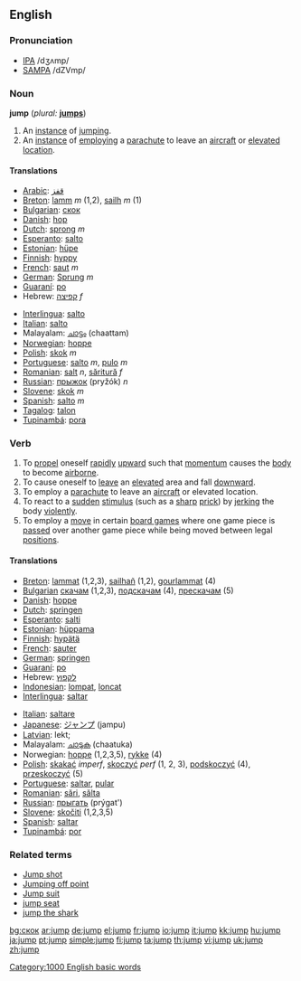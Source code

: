 ==English==

===Pronunciation===
*[[w:IPA|IPA]] /dʒʌmp/
*[[w:SAMPA|SAMPA]] /dZVmp/

===Noun===
'''jump''' (''plural:'' '''[[jumps]]''')
# An [[instance]] of [[jumping]].
# An [[instance]] of [[employing]] a [[parachute]] to leave an [[aircraft]] or [[elevated]] [[location]].
====Translations====

{{top}}
*[[Arabic]]: [[قفز]] 
*[[Breton]]: [[lamm]] ''m'' (1,2), [[sailh]] ''m'' (1)
*[[Bulgarian]]: [http://bg.wiktionary.org/wiki/%D1%81%D0%BA%D0%BE%D0%BA скок] {{m}}
*[[Danish]]: [[hop]]
*[[Dutch]]: [[sprong]] ''m''
*[[Esperanto]]: [[salto]]
*[[Estonian]]: [[hüpe]]
*[[Finnish]]: [[hyppy]]
*[[French]]: [[saut]] ''m''
*[[German]]: [[Sprung]] ''m''
*[[Guaraní]]: [[po]]
*Hebrew: [[קפיצה]] ''f''
{{mid}}
*[[Interlingua]]: [[salto]]
*[[Italian]]: [[salto]]
*Malayalam: [[ചാട്ടം]] (chaattam)
*[[Norwegian]]: [[hoppe]]
*[[Polish]]: [[skok]] ''m''
*[[Portuguese]]: [[salto]] ''m'', [[pulo]] ''m''
*[[Romanian]]: [[salt]] ''n'', [[săritură]] ''f''
*[[Russian]]: [[прыжок]] (pryžók) ''n''
*[[Slovene]]: [[skok]] ''m''
*[[Spanish]]: [[salto]] ''m''
*[[Tagalog]]: [[talon]]
*[[Tupinambá]]: [[pora]]
{{bottom}}

===Verb===
{{en-verb}}
# To [[propel]] oneself [[rapidly]] [[upward]] such that [[momentum]] causes the [[body]] to become [[airborne]].
# To cause oneself to [[leave]] an [[elevated]] area and fall [[downward]].
# To employ a [[parachute]] to leave an [[aircraft]] or elevated location.
# To react to a [[sudden]] [[stimulus]] (such as a [[sharp]] [[prick]]) by [[jerking]] the body [[violently]].
# To employ a [[move]] in certain [[board games]] where one game piece is [[passed]] over another game piece while being moved between legal [[positions]].

====Translations====
{{top}}
*[[Breton]]: [[lammat]] (1,2,3), [[sailhañ]] (1,2), [[gourlammat]] (4)
*[[Bulgarian]] [http://bg.wiktionary.org/wiki/%D1%81%D0%BA%D0%B0%D1%87%D0%B0%D0%BC скачам] (1,2,3), [http://bg.wiktionary.org/wiki/%D0%BF%D0%BE%D0%B4%D1%81%D0%BA%D0%B0%D1%87%D0%B0%D0%BC подскачам] (4),     [http://bg.wiktionary.org/wiki/%D0%BF%D1%80%D0%B5%D1%81%D0%BA%D0%B0%D1%87%D0%B0%D0%BC прескачам] (5)
*[[Danish]]: [[hoppe]]
*[[Dutch]]: [[springen]]
*[[Esperanto]]: [[salti]]
*[[Estonian]]: [[hüppama]]
*[[Finnish]]: [[hypätä]]
*[[French]]: [[sauter]]
*[[German]]: [[springen]]
*[[Guaraní]]: [[po]]
*Hebrew: [[לקפוץ]]
*[[Indonesian]]: [[lompat]], [[loncat]]
*[[Interlingua]]: [[saltar]]
{{mid}}
*[[Italian]]: [[saltare]]
*[[Japanese]]: [[ジャンプ]] (jampu)
*[[Latvian]]: lekt; 
*Malayalam: [[ചാടുക]] (chaatuka)
*Norwegian: [[hoppe]] (1,2,3,5), [[rykke]] (4)
*[[Polish]]: [[skakać]] ''imperf'', [[skoczyć]] ''perf'' (1, 2, 3), [[podskoczyć]] (4), [[przeskoczyć]] (5)
*[[Portuguese]]: [[saltar]], [[pular]]
*[[Romanian]]: [[sări]], [[sălta]]
*[[Russian]]: [[прыгать]] (prýgat')
*[[Slovene]]: [[skočiti]] (1,2,3,5)
*[[Spanish]]: [[saltar]]
*[[Tupinambá]]: [[por]]
{{bottom}}

===Related terms===
*[[Jump shot]]
*[[Jumping off point]]
*[[Jump suit]]
*[[jump seat]]
*[[jump the shark]]
[[Category:1000 English basic words]]

[[bg:скок]]
[[ar:jump]]
[[de:jump]]
[[el:jump]]
[[fr:jump]]
[[io:jump]]
[[it:jump]]
[[kk:jump]]
[[hu:jump]]
[[ja:jump]]
[[pt:jump]]
[[simple:jump]]
[[fi:jump]]
[[ta:jump]]
[[th:jump]]
[[vi:jump]]
[[uk:jump]]
[[zh:jump]]